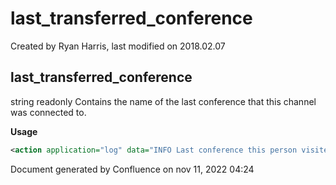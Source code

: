 
# last_transferred_conference 

 Created by  Ryan Harris, last modified on 2018.02.07

## last_transferred_conference

string readonly Contains the name of the last conference that this channel was connected to.

**Usage**

```xml
<action application="log" data="INFO Last conference this person visited was [${last_transferred_conference}]"/>
```

Document generated by Confluence on nov 11, 2022 04:24
